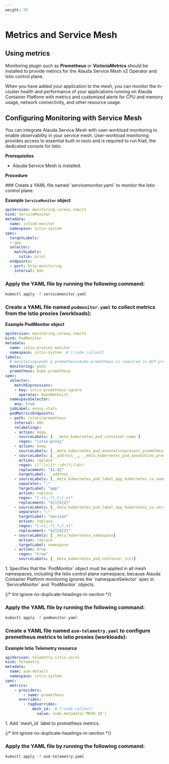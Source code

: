 ```yaml
---
weight: 20
---
```


# Metrics and Service Mesh

## Using metrics

Monitoring plugin such as **Prometheus** or **VictoriaMetrics** should be installed to provide metrics for the Alauda Service Mesh v2 Operator and Istio control plane.

When you have added your application to the mesh, you can monitor the in-cluster health and performance of your applications running on Alauda Container Platform with metrics and customized alerts for CPU and memory usage, network connectivity, and other resource usage.

## Configuring Monitoring with Service Mesh

You can integrate Alauda Service Mesh with user-workload monitoring to enable observability in your service mesh. User-workload monitoring provides access to essential built-in tools and is required to run Kiali, the dedicated console for Istio.

**Prerequisites**

- Alauda Service Mesh is installed.

**Procedure**

<Steps>
  ### Create a YAML file named `servicemonitor.yaml` to monitor the Istio control plane:

  **Example `ServiceMonitor` object**

  ```yaml title="servicemonitor.yaml"
  apiVersion: monitoring.coreos.com/v1
  kind: ServiceMonitor
  metadata:
    name: istiod-monitor
    namespace: istio-system
  spec:
    targetLabels:
    - app
    selector:
      matchLabels:
        istio: pilot
    endpoints:
    - port: http-monitoring
      interval: 60s
  ```

  ### Apply the YAML file by running the following command:

  ```bash
  kubectl apply -f servicemonitor.yaml
  ```

  ### Create a YAML file named `podmonitor.yaml` to collect metrics from the Istio proxies (workloads):

  **Example PodMonitor object**

  ```yaml title="podmonitor.yaml"
  apiVersion: monitoring.coreos.com/v1
  kind: PodMonitor
  metadata:
    name: istio-proxies-monitor
    namespace: istio-system  # [!code callout]
  labels:
    # monitoring=pods & prometheus=kube-prometheus is required in ACP prometheus.
    monitoring: pods
    prometheus: kube-prometheus
  spec:
    selector:
      matchExpressions:
      - key: istio-prometheus-ignore
        operator: DoesNotExist
    namespaceSelector:
      any: true
    jobLabel: envoy-stats
    podMetricsEndpoints:
    - path: /stats/prometheus
      interval: 60s
      relabelings:
      - action: keep
        sourceLabels: [ __meta_kubernetes_pod_container_name ]
        regex: "istio-proxy"
      - action: keep
        sourceLabels: [__meta_kubernetes_pod_annotationpresent_prometheus_io_scrape]
      - sourceLabels: [__address__, __meta_kubernetes_pod_annotation_prometheus_io_port]
        action: replace
        regex: ([^:]+)(?::\d+)?;(\d+)
        replacement: "$1:$2"
        targetLabel: __address__
      - sourceLabels: [__meta_kubernetes_pod_label_app_kubernetes_io_name, __meta_kubernetes_pod_label_app]
        separator: ";"
        targetLabel: "app"
        action: replace
        regex: "(.+);.*|.*;(.+)"
        replacement: "${1}${2}"
      - sourceLabels: [__meta_kubernetes_pod_label_app_kubernetes_io_version, __meta_kubernetes_pod_label_version]
        separator: ";"
        targetLabel: "version"
        action: replace
        regex: "(.+);.*|.*;(.+)"
        replacement: "${1}${2}"
      - sourceLabels: [__meta_kubernetes_namespace]
        action: replace
        targetLabel: namespace
      - action: drop
        regex: "true"
        sourceLabels: [__meta_kubernetes_pod_container_init]
  ```

  <Callouts>
    1. Specifies that the `PodMonitor` object must be applied in all mesh namespaces, including the Istio control plane namespace, because Alauda Container Platform monitoring ignores the `namespaceSelector` spec in `ServiceMonitor` and `PodMonitor` objects.
  </Callouts>

  {/* lint ignore no-duplicate-headings-in-section */}

  ### Apply the YAML file by running the following command:

  ```bash
  kubectl apply -f podmonitor.yaml
  ```

  ### Create a YAML file named `asm-telemetry.yaml` to configure prometheus metrics to istio proxies (workloads):

  **Example Istio Telemetry resource**

  ```yaml title="asm-telemetry.yaml"
  apiVersion: telemetry.istio.io/v1
  kind: Telemetry
  metadata:
    name: asm-default
    namespace: istio-system
  spec:
    metrics:
      - providers:
          - name: prometheus
        overrides:
          - tagOverrides:
              mesh_id:  # [!code callout]
                value: node.metadata['MESH_ID']
  ```

  <Callouts>
    1. Add `mesh_id` label to prometheus metrics.
  </Callouts>

  {/* lint ignore no-duplicate-headings-in-section */}

  ### Apply the YAML file by running the following command:

  ```bash
  kubectl apply -f asm-telemetry.yaml
  ```
</Steps>
